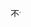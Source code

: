 <span style="white-space:nowrap;">[[File:Symbol unlikely.svg|16px|link=|不太可能]] '''{{{1|不太可能}}}'''</span><noinclude>{{documentation}}</noinclude>